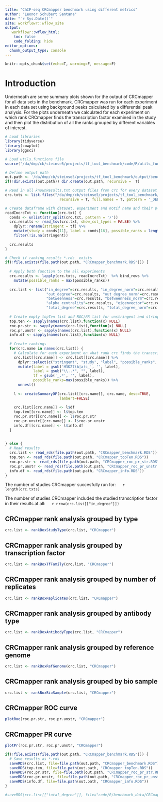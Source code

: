 ```yaml
---
title: "ChIP-seq CRCmapper benchmark using different metrics"
author: "Leonor Schubert Santana"
date: "`r Sys.Date()`" 
site: workflowr::wflow_site
output:
   workflowr::wflow_html:
    toc: false
    code_folding: hide
editor_options:
  chunk_output_type: console
---
```


```r
knitr::opts_chunk$set(echo=T, warning=F, message=F)
```

# Introduction

Underneath are some summary plots shown for the output of CRCmapper for all data sets in the benchmark. CRCmapper was run for each experiment in each data set using background peaks calculated by a differential peak analysis. For the plots underneath we calculated for each experiment on which rank CRCmapper finds the transcription factor examined in the study and then plot the distribution of all the ranks grouped by different variables of interest.

```r
# Load libraries
library(tidyverse)
library(cowplot)
library(ggsci)

# Load utils.functions file
source("/da/dmp/cb/steinse5/projects/tf_tool_benchmark/code/R/utils_functions.R")

# Define output path
out.path <- '/da/dmp/cb/steinse5/projects/tf_tool_benchmark/output/benchmark_data/chipseq_metrics/crcmapper/'
if(!dir.exists(out.path)) dir.create(out.path, recursive =  T)

# Read in all knownResults.txt output files from crc for every dataset
crc.txts <- list.files("/da/dmp/cb/steinse5/projects/tf_tool_benchmark/data/chipseq/",
                         recursive = T, full.names = T, pattern = '_DELTA_METRICS.txt')

# Create dataframe with dataset, experiment and motif name and their p-value
readIncrcTxt <- function(crc.txt) {
  conds <- unlist(str_split(crc.txt, pattern = '/'))
  crc.results <- read_tsv(crc.txt, show_col_types = FALSE) %>%
    dplyr::rename(stringent = tf) %>% 
    mutate(study = conds[11], label = conds[16], possible_ranks = length(stringent)) %>%
    filter(!is.na(stringent)) 
 
  crc.results
} 

# Check if ranking results *.rds  exists
if(!file.exists(file.path(out.path, "CRCmapper_benchmark.RDS"))) {
  
  # Apply both function to the all experiments
  crc.results <- lapply(crc.txts, readIncrcTxt)  %>% bind_rows %>%
    mutate(possible_ranks = max(possible_ranks))
  
  crc.list <- list("in_degree"=crc.results, "in_degree_norm"=crc.results, 
                   "out_degree"=crc.results, "out_degree_norm"=crc.results, 
                   "betweenness"=crc.results, "betweenness_norm"=crc.results, 
                   "alpha_centrality"=crc.results, "eigenvector"=crc.results,
                   "total_degree"=crc.results, "total_degree_norm"=crc.results)
  
  # Create empty topTen list and ROC/PR list for unstringent and stringent and info
  top.ten <- sapply(names(crc.list),function(x) NULL)
  roc.pr.str <- sapply(names(crc.list),function(x) NULL)
  roc.pr.unstr <- sapply(names(crc.list),function(x) NULL)
  info.df <- sapply(names(crc.list),function(x) NULL)
  
  # Create rankings 
  for(crc.name in names(crc.list)) {
    # Calculate for each experiment on what rank crc finds the transcription factor examined in the study
    crc.list[[crc.name]] <- crc.list[[crc.name]] %>%
      dplyr::select(c("stringent", "study", "label", "possible_ranks", all_of(crc.name))) %>%
      mutate(label = gsub('H3K27(A|a)c_', '', label),
             label = gsub("\\..*", "", label),
             tf = gsub('_.*', '', label),
             possible_ranks=max(possible_ranks)) %>%
      unnest()
    
    l <- createSummaryDF(crc.list[[crc.name]], crc.name, desc=TRUE, 
                         lambert=FALSE)
    
    crc.list[[crc.name]] <- l$df
    top.ten[[crc.name]] <- l$top.ten
    roc.pr.str[[crc.name]] <- l$roc.pr.str
    roc.pr.unstr[[crc.name]] <- l$roc.pr.unstr
    info.df[[crc.name]] <- l$info.df
  }
  
  
} else {
  # Read results
  crc.list <- read_rds(file.path(out.path, "CRCmapper_benchmark.RDS"))
  top.ten <- read_rds(file.path(out.path, "CRCmapper_topTen.RDS"))
  roc.pr.str <- read_rds(file.path(out.path, "CRCmapper_roc_pr_str.RDS"))
  roc.pr.unstr <- read_rds(file.path(out.path, "CRCmapper_roc_pr_unstr.RDS"))
  info.df <- read_rds(file.path(out.path, "CRCmapper_info.RDS"))
}

```

The number of studies CRCmapper succesfully run for: &emsp; `r length(crc.txts)` \

The number of studies CRCmapper included the studied transcription factor in their results at all: &emsp; `r nrow(crc.list[["in_degree"]])`

## CRCmapper rank analysis grouped by type {.tabset}

```r
crc.list <- rankBoxStudyType(crc.list, "CRCmapper")
```

## CRCmapper rank analysis grouped by transcription factor {.tabset}

```r
crc.list <- rankBoxTfFamily(crc.list, "CRCmapper")
```

## CRCmapper rank analysis grouped by number of replicates {.tabset}

```r
crc.list <- rankBoxReplicates(crc.list, "CRCmapper")
```

## CRCmapper rank analysis grouped by antibody type {.tabset}

```r
crc.list <- rankBoxAntibodyType(crc.list, "CRCmapper")
```

## CRCmapper rank analysis grouped by reference genome {.tabset}

```r
crc.list <- rankBoxRefGenome(crc.list, "CRCmapper")
```

## CRCmapper rank analysis grouped by bio sample {.tabset}

```r
crc.list <- rankBoxBioSample(crc.list, "CRCmapper")
```

## CRCmapper ROC curve {.tabset}

```r
plotRoc(roc.pr.str, roc.pr.unstr, "CRCmapper")
```

## CRCmapper PR curve {.tabset}

```r
plotPr(roc.pr.str, roc.pr.unstr, "CRCmapper")
```

```r
if(!file.exists(file.path(out.path, "CRCmapper_benchmark.RDS"))) {
  # Save results as *.rds
  saveRDS(crc.list, file=file.path(out.path, "CRCmapper_benchmark.RDS"))
  saveRDS(top.ten, file=file.path(out.path, "CRCmapper_topTen.RDS"))
  saveRDS(roc.pr.str, file=file.path(out.path, "CRCmapper_roc_pr_str.RDS"))
  saveRDS(roc.pr.unstr, file=file.path(out.path, "CRCmapper_roc_pr_unstr.RDS"))
  saveRDS(info.df, file=file.path(out.path, "CRCmapper_info.RDS"))
}

#saveRDS(crc.list[["total_degree"]], file="code/R/benchmark_data/CRCmapper_benchmark.RDS")
```

